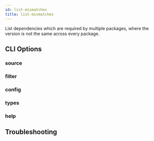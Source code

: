 ```yaml
---
id: list-mismatches
title: list-mismatches
---
```



List dependencies which are required by multiple packages, where the version is not the same across every package.

## CLI Options

### source

<SourceOption command="list-mismatches" />

### filter

<FilterOption command="list-mismatches" />

### config

<ConfigOption command="list-mismatches" />

### types

<TypesOption command="list-mismatches" />

### help

<HelpOption command="list-mismatches" />

## Troubleshooting

<LogLevelOption command="list-mismatches" />

